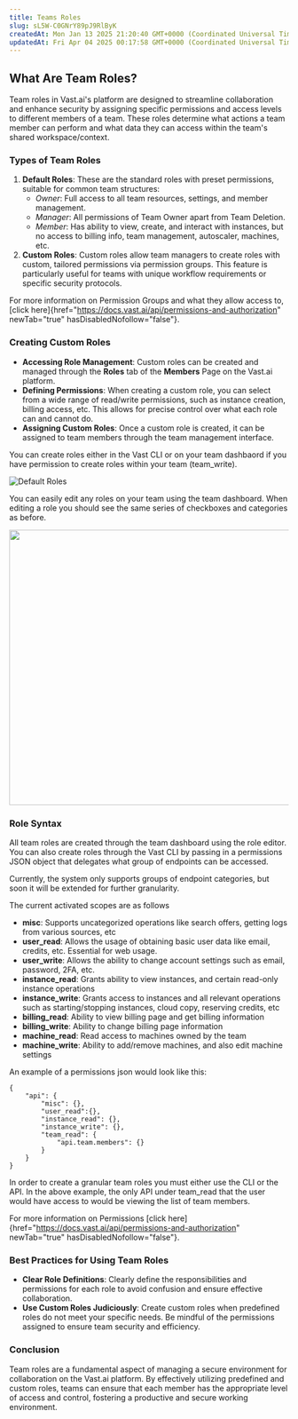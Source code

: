 ```yaml
---
title: Teams Roles
slug: sL5W-C0GNrY89pJ9RlByK
createdAt: Mon Jan 13 2025 21:20:40 GMT+0000 (Coordinated Universal Time)
updatedAt: Fri Apr 04 2025 00:17:58 GMT+0000 (Coordinated Universal Time)
---
```


## What Are Team Roles?

Team roles in Vast.ai's platform are designed to streamline collaboration and enhance security by assigning specific permissions and access levels to different members of a team. These roles determine what actions a team member can perform and what data they can access within the team's shared workspace/context.

### Types of Team Roles

1. **Default Roles**: These are the standard roles with preset permissions, suitable for common team structures:
   - *Owner*: Full access to all team resources, settings, and member management.
   - *Manager*: All permissions of Team Owner apart from Team Deletion.
   - *Member*: Has ability to view, create, and interact with instances, but no access to billing info, team management, autoscaler, machines, etc.
2. **Custom Roles**: Custom roles allow team managers to create roles with custom, tailored permissions via permission groups. This feature is particularly useful for teams with unique workflow requirements or specific security protocols.

For more information on Permission Groups and what they allow access to, [click here]{href="https://docs.vast.ai/api/permissions-and-authorization" newTab="true" hasDisabledNofollow="false"}.

### Creating Custom Roles

- **Accessing Role Management**: Custom roles can be created and managed through the **Roles** tab of the **Members** Page on the Vast.ai platform.
- **Defining Permissions**: When creating a custom role, you can select from a wide range of read/write permissions, such as instance creation, billing access, etc. This allows for precise control over what each role can and cannot do.
- **Assigning Custom Roles**: Once a custom role is created, it can be assigned to team members through the team management interface.

You can create roles either in the Vast CLI or on your team dashbaord if you have permission to create roles within your team (team\_write).

![](https://archbee-image-uploads.s3.amazonaws.com/WL2az7o_8HmPbkHvSjU-Q-QERQl5CbHiDdlsW_iF_YY-20250403-224440.png "Default Roles")

You can easily edit any roles on your team using the team dashboard. When editing a role you should see the same series of checkboxes and categories as before.

<Image src="https://archbee-image-uploads.s3.amazonaws.com/WL2az7o_8HmPbkHvSjU-Q-LJAs_5GgTNzw65fyIYyYs-20250403-224552.png" signedSrc="https://archbee-image-uploads.s3.amazonaws.com/WL2az7o_8HmPbkHvSjU-Q-LJAs_5GgTNzw65fyIYyYs-20250403-224552.png" size="70" width="557" height="496" position="center" caption="Edit Role" alt=""></Image>

### Role Syntax

All team roles are created through the team dashboard using the role editor. You can also create roles through the Vast CLI by passing in a permissions JSON object that delegates what group of endpoints can be accessed.

Currently, the system only supports groups of endpoint categories, but soon it will be extended for further granularity.

The current activated scopes are as follows

- **misc**: Supports uncategorized operations like search offers, getting logs from various sources, etc
- **user\_read**: Allows the usage of obtaining basic user data like email, credits, etc. Essential for web usage.
- **user\_write**: Allows the ability to change account settings such as email, password, 2FA, etc.
- **instance\_read**: Grants ability to view instances, and certain read-only instance operations
- **instance\_write**: Grants access to instances and all relevant operations such as starting/stopping instances, cloud copy, reserving credits, etc
- **billing\_read**: Ability to view billing page and get billing information
- **billing\_write**: Ability to change billing page information
- **machine\_read**: Read access to machines owned by the team
- **machine\_write**: Ability to add/remove machines, and also edit machine settings

An example of a permissions json would look like this:

```text
{
    "api": {
        "misc": {}, 
        "user_read":{}, 
        "instance_read": {}, 
        "instance_write": {},
        "team_read": {
            "api.team.members": {}
        }
    }
}
```

In order to create a granular team roles you must either use the CLI or the API. In the above example, the only API under team\_read that the user would have access to would be viewing the list of team members.

For more information on Permissions [click here]{href="https://docs.vast.ai/api/permissions-and-authorization" newTab="true" hasDisabledNofollow="false"}.

### Best Practices for Using Team Roles

- **Clear Role Definitions**: Clearly define the responsibilities and permissions for each role to avoid confusion and ensure effective collaboration.
- **Use Custom Roles Judiciously**: Create custom roles when predefined roles do not meet your specific needs. Be mindful of the permissions assigned to ensure team security and efficiency.

### Conclusion

Team roles are a fundamental aspect of managing a secure environment for collaboration on the Vast.ai platform. By effectively utilizing predefined and custom roles, teams can ensure that each member has the appropriate level of access and control, fostering a productive and secure working environment.
